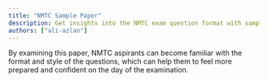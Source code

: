```yaml
---
title: "NMTC Sample Paper"
description: Get insights into the NMTC exam question format with sample paper.
authors: ["ali-azlan"]
---
```


By examining this paper, NMTC aspirants can become familiar with the format and style of the questions, which can help them to feel more prepared and confident on the day of the examination.

<GDriveIframe src="https://drive.google.com/file/u/0/d/1on4uDPI_2f6sgVAPR7p5zOY86JjF4Chy/preview" />
